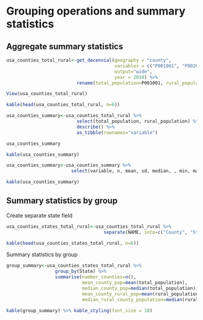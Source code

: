 # Grouping operations and summary statistics

## Aggregate summary statistics

```r
usa_counties_total_rural<-get_decennial(geography = "county", 
                                        variables = c("P001001", "P002005"),
                                        output="wide",
                                        year = 2010) %>% 
                          rename(total_population=P001001, rural_population=P002005)

```

```r
View(usa_counties_total_rural)
```

```r
kable(head(usa_counties_total_rural, n=6))
```


```r
usa_counties_summary<-usa_counties_total_rural %>% 
                          select(total_population, rural_population) %>% 
                          describe() %>% 
                          as_tibble(rownames="variable")
```


```r
usa_counties_summary
```

```r
kable(usa_counties_summary)
```

```r
usa_counties_summary<-usa_counties_summary %>% 
                        select(variable, n, mean, sd, median, , min, max, range)
```

```r
kable(usa_counties_summary)
```

## Summary statistics by group

Create separate state field 
```r
usa_counties_states_total_rural<-usa_counties_total_rural %>% 
                                    separate(NAME, into=c("County", "State"), sep=", ")
```

```r
kable(head(usa_counties_states_total_rural, n=6))
```


Summary statistics by group

```r
group_summary<-usa_counties_states_total_rural %>% 
                  group_by(State) %>% 
                  summarise(number_counties=n(),
                            mean_county_pop=mean(total_population),
                            median_county_pop=median(total_population),
                            mean_county_rural_pop=mean(rural_population),
                            median_rural_county_population=median(rural_population))
```

```r
kable(group_summary) %>% kable_styling(font_size = 10)
```








